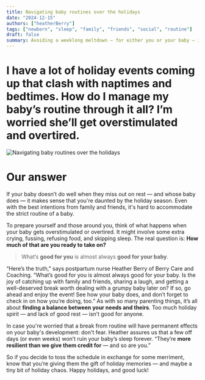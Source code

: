 ```yaml
---
title: Navigating baby routines over the holidays
date: "2024-12-15"
authors: ["heatherBerry"]
tags: ["newborn", "sleep", "family", "friends", "social", "routine"]
draft: false
summary: Avoiding a weeklong meltdown — for either you or your baby — is an act of balance. Our expert Heather has advice for handling breaks from your baby’s routine to keep both of you happy this holiday season.
---
```


# I have a lot of holiday events coming up that clash with naptimes and bedtimes. How do I manage my baby’s routine through it all? I’m worried she’ll get overstimulated and overtired.

![Navigating baby routines over the holidays](/static/images/advice/marcin-jozwiak-CeqExIwrcI0-unsplash.jpg)

# Our answer

If your baby doesn’t do well when they miss out on rest — and whose baby does — it makes sense that you're daunted by the holiday season. Even with the best intentions from family and friends, it's hard to accommodate the strict routine of a baby.

To prepare yourself and those around you, think of what happens when your baby gets overstimulated or overtired. It might involve some extra crying, fussing, refusing food, and skipping sleep. The real question is: **How much of that are you ready to take on?**

> What’s **good for you** is almost always **good for your baby**.

“Here’s the truth,” says postpartum nurse Heather Berry of Berry Care and Coaching. “What’s good for you is almost always good for your baby. Is the joy of catching up with family and friends, sharing a laugh, and getting a well-deserved break worth dealing with a grumpy baby later on? If so, go ahead and enjoy the event! See how your baby does, and don’t forget to check in on how you’re doing, too.” As with so many parenting things, it’s all about **finding a balance between your needs and theirs**. Too much holiday spirit — and lack of good rest — isn’t good for anyone.

In case you're worried that a break from routine will have permanent effects on your baby's development: don't fear. Heather assures us that a few off days (or even weeks) won’t ruin your baby’s sleep forever. “They’re **more resilient than we give them credit for** — and so are you.”

So if you decide to toss the schedule in exchange for some merriment, know that you’re giving them the gift of holiday memories — and maybe a tiny bit of holiday chaos. Happy holidays, and good luck!
